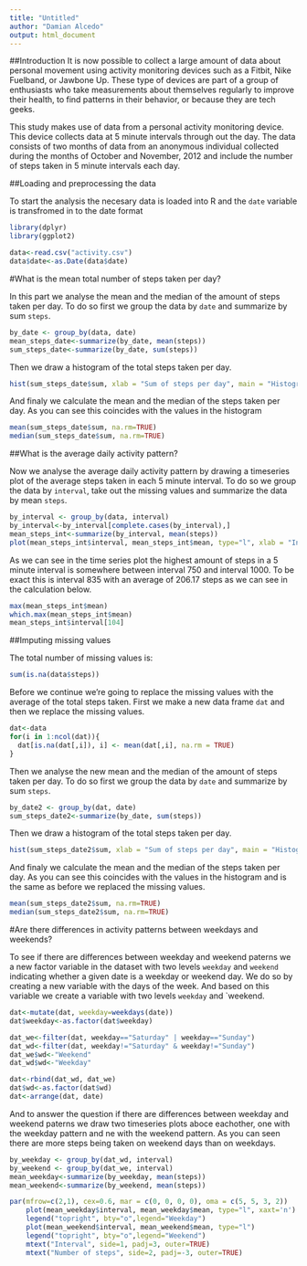 ```yaml
---
title: "Untitled"
author: "Damian Alcedo"
output: html_document
---
```


##Introduction
It is now possible to collect a large amount of data about personal movement using activity monitoring devices such as a Fitbit, Nike Fuelband, or Jawbone Up. These type of devices are part of a group of enthusiasts who take measurements about themselves regularly to improve their health, to find patterns in their behavior, or because they are tech geeks.

This study makes use of data from a personal activity monitoring device. This device collects data at 5 minute intervals through out the day. The data consists of two months of data from an anonymous individual collected during the months of October and November, 2012 and include the number of steps taken in 5 minute intervals each day.


##Loading and preprocessing the data

To start the analysis the necesary data is loaded into R and the `date` variable is transfromed in to the date format

```r
library(dplyr)
library(ggplot2)
```

```r
data<-read.csv("activity.csv")
data$date<-as.Date(data$date)
```

#What is the mean total number of steps taken per day?

In this part we analyse the mean and the median of the amount of steps taken per day. To do so first we group the data by `date` and summarize by sum `steps`.

```r
by_date <- group_by(data, date)
mean_steps_date<-summarize(by_date, mean(steps))
sum_steps_date<-summarize(by_date, sum(steps))
```

Then we draw a histogram of the total steps taken per day.

```r
hist(sum_steps_date$sum, xlab = "Sum of steps per day", main = "Histogram of total steps per day")
```

And finaly we calculate the mean and the median of the steps taken per day. As you can see this coincides with the values in the histogram

```r
mean(sum_steps_date$sum, na.rm=TRUE)
median(sum_steps_date$sum, na.rm=TRUE)
```

##What is the average daily activity pattern?

Now we analyse the average daily activity pattern by drawing a timeseries plot of the average steps taken in each 5 minute interval. To do so we group the data by `interval`, take out the missing values and summarize the data by mean `steps`.

```r
by_interval <- group_by(data, interval)
by_interval<-by_interval[complete.cases(by_interval),]
mean_steps_int<-summarize(by_interval, mean(steps))
plot(mean_steps_int$interval, mean_steps_int$mean, type="l", xlab = "Interval", ylab = "Number of steps")
```

As we can see in the time series plot the highest amount of steps in a 5 minute interval is somewhere between interval 750 and interval 1000. To be exact this is interval 835 with an average of 206.17 steps as we can see in the calculation below.

```r
max(mean_steps_int$mean)
which.max(mean_steps_int$mean)
mean_steps_int$interval[104]
```

##Imputing missing values

The total number of missing values is:

```r
sum(is.na(data$steps))
```

Before we continue we're going to replace the missing values with the average of the total steps taken. First we make a new data frame `dat` and then we replace the missing values.

```r
dat<-data
for(i in 1:ncol(dat)){
  dat[is.na(dat[,i]), i] <- mean(dat[,i], na.rm = TRUE)
}
```

Then we analyse the new mean and the median of the amount of steps taken per day. To do so first we group the data by `date` and summarize by sum `steps`.

```r
by_date2 <- group_by(dat, date)
sum_steps_date2<-summarize(by_date, sum(steps))
```

Then we draw a histogram of the total steps taken per day.

```r
hist(sum_steps_date2$sum, xlab = "Sum of steps per day", main = "Histogram of total steps per day")
```

And finaly we calculate the mean and the median of the steps taken per day. As you can see this coincides with the values in the histogram and is the same as before we replaced the missing values.

```r
mean(sum_steps_date2$sum, na.rm=TRUE)
median(sum_steps_date2$sum, na.rm=TRUE)
```


#Are there differences in activity patterns between weekdays and weekends?

To see if there are differences between weekday and weekend paterns we a new factor variable in the dataset with two levels `weekday` and `weekend` indicating whether a given date is a weekday or weekend day. We do so by creating a new variable with the days of the week. And based on this variable we create a variable with two levels `weekday` and `weekend.

```r
dat<-mutate(dat, weekday=weekdays(date))
dat$weekday<-as.factor(dat$weekday)

dat_we<-filter(dat, weekday=="Saturday" | weekday=="Sunday")
dat_wd<-filter(dat, weekday!="Saturday" & weekday!="Sunday")
dat_we$wd<-"Weekend"
dat_wd$wd<-"Weekday"

dat<-rbind(dat_wd, dat_we)
dat$wd<-as.factor(dat$wd)
dat<-arrange(dat, date)
```

And to answer the question if there are differences between weekday and weekend paterns we draw two timeseries plots aboce eachother, one with the weekday pattern and ne with the weekend pattern. As you can seen there are more steps being taken on weekend days than on weekdays.

```r
by_weekday <- group_by(dat_wd, interval)
by_weekend <- group_by(dat_we, interval)
mean_weekday<-summarize(by_weekday, mean(steps))
mean_weekend<-summarize(by_weekend, mean(steps))

par(mfrow=c(2,1), cex=0.6, mar = c(0, 0, 0, 0), oma = c(5, 5, 3, 2))
    plot(mean_weekday$interval, mean_weekday$mean, type="l", xaxt='n')
    legend("topright", bty="o",legend="Weekday")
    plot(mean_weekend$interval, mean_weekend$mean, type="l") 
    legend("topright", bty="o",legend="Weekend")
    mtext("Interval", side=1, padj=3, outer=TRUE)
    mtext("Number of steps", side=2, padj=-3, outer=TRUE)
```


